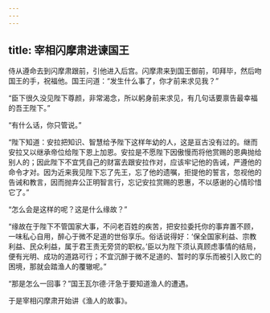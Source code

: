 ```yaml
---
---
---
```

title: 宰相闪摩肃进谏国王
---




侍从遵命去到闪摩肃跟前，引他进入后宫。闪摩肃来到国王御前，叩拜毕，然后吻国王的手，祝福他。国王问道：“发生什么事了，你才前来求见我？”

“臣下很久没见陛下尊颜，非常渴念，所以躬身前来求见，有几句话要禀告最幸福的吾王陛下。”

“有什么话，你只管说。”

“陛下知道：安拉把知识、智慧给予陛下这样年幼的人，这是亘古没有过的。继而安拉又以继承帝位给陛下恩上加恩。安拉是不愿陛下因傲慢而将他赏赐的恩典抛给别人的；因此陛下不宜凭自己的财富去跟安拉作对，应该牢记他的告诫，严遵他的命令才对。因为近来我见陛下忘了先王，忘了他的遗嘱，拒提他的誓言，忽视他的告诫和教言，因而抛弃公正明智言行，忘记安拉赏赐的恩惠，不以感谢的心情珍惜它了。”

“怎么会是这样的呢？这是什么缘故？”

“缘故在于陛下不管国家大事，不问老百姓的疾苦，把安拉委托你的事弃置不顾，一味私心自用，醉心于微不足道的世俗享乐。俗话说得好：‘保全国家利益、宗教利益、民众利益，属于君王责无旁贷的职权。’臣以为陛下须认真顾虑事情的结局，便有光明、成功的道路可行；不宜沉醉于微不足道的、暂时的享乐而被引入败亡的困境，那就会踏渔人的覆辙呢。”

“那是怎么一回事？”国王瓦尔德·汗急于要知道渔人的遭遇。

于是宰相闪摩肃开始讲《渔人的故事》。